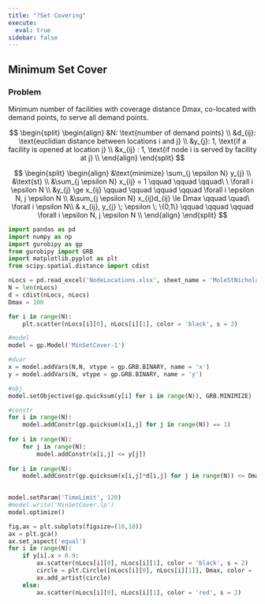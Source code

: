 ```yaml
---
title: "?Set Covering"
execute:
  eval: true
sidebar: false
---
```


## Minimum Set Cover

### Problem

Minimum number of facilities with coverage distance Dmax, co-located with demand points, to serve all demand points.

$$
\begin{split} 
\begin{align}
&N: \text{number of demand points} \\ 
&d_{ij}: \text{euclidian distance between locations i and j} \\
&y_{j}: 1, \text{if a facility is opened at location j} \\
&x_{ij} : 1, \text{if node i is served by facility at j} \\
\end{align}
\end{split} 
$$

$$
\begin{split} 
\begin{align}
&\text{minimize} \sum_{j \epsilon N} y_{j} \\
&\text{st} \\ 
&\sum_{j \epsilon N} x_{ij} = 1 \qquad \qquad \qquad\ \ \forall  i \epsilon N \\
&y_{j} \ge x_{ij} \qquad \qquad \qquad \qquad \forall  i \epsilon N, j \epsilon N \\
&\sum_{j \epsilon N} x_{ij}d_{ij} \le Dmax \qquad \quad\ \forall  i \epsilon N\\
& x_{ij}, y_{j} \; \epsilon \; \{0,1\} \qquad \qquad \qquad \forall i \epsilon N, j \epsilon N \\
\end{align}
\end{split}
$$

```python

import pandas as pd
import numpy as np
import gurobipy as gp
from gurobipy import GRB
import matplotlib.pyplot as plt
from scipy.spatial.distance import cdist

nLocs = pd.read_excel('NodeLocations.xlsx', sheet_name = 'MoleStNicholas').to_numpy()
N = len(nLocs)
d = cdist(nLocs, nLocs)
Dmax = 100

for i in range(N):
    plt.scatter(nLocs[i][0], nLocs[i][1], color = 'black', s = 2)
```

```python
#model
model = gp.Model('MinSetCover-1')

#dvar
x = model.addVars(N,N, vtype = gp.GRB.BINARY, name = 'x')
y = model.addVars(N, vtype = gp.GRB.BINARY, name = 'y')

#obj
model.setObjective(gp.quicksum(y[i] for i in range(N)), GRB.MINIMIZE)

#constr
for i in range(N):
    model.addConstr(gp.quicksum(x[i,j] for j in range(N)) == 1)
    
for i in range(N):
    for j in range(N):
        model.addConstr(x[i,j] <= y[j])
        
for i in range(N):
    model.addConstr(gp.quicksum(x[i,j]*d[i,j] for j in range(N)) <= Dmax)

    
model.setParam('TimeLimit', 120)
#model.write('MinSetCover.lp')
model.optimize()
```

```python

fig,ax = plt.subplots(figsize=(10,10))
ax = plt.gca()
ax.set_aspect('equal')
for i in range(N):
    if y[i].x > 0.9:
        ax.scatter(nLocs[i][0], nLocs[i][1], color = 'black', s = 2)
        circle = plt.Circle([nLocs[i][0], nLocs[i][1]], Dmax, color = 'blue', fill = False)
        ax.add_artist(circle)
    else:
        ax.scatter(nLocs[i][0], nLocs[i][1], color = 'red', s = 2)

```
